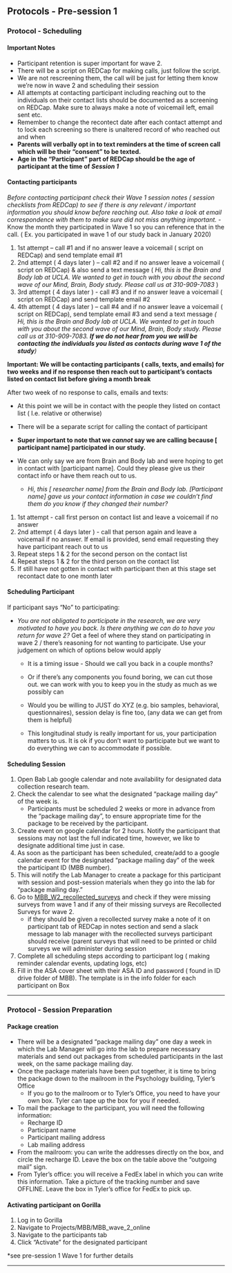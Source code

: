 ## Protocols - Pre-session 1 


### Protocol - Scheduling 


#### Important Notes 


- Participant retention is super important for wave 2.
- There will be a script on REDCap for making calls, just follow the script.
- We are not rescreening them, the call will be just for letting them know we're now in wave 2 and scheduling their session
- All attempts at contacting participant including reaching out to the individuals on their contact lists should be documented as a screening on REDCap. Make sure to always make a note of voicemail left, email sent etc.
- Remember to change the recontect date after each contact attempt and to lock each screening so there is unaltered record of who reached out and when 
- **Parents will verbally opt in to text reminders at the time of screen call which will be their “consent” to be texted.**
- **Age in the "Participant" part of REDCap should be the age of participant at the time of *Session 1* **


#### Contacting participants 


*Before contacting participant check their Wave 1 session notes ( session checklists from REDCap) to see if there is any relevant / important information you should know before reaching out. Also take a look at email correspondence with them to make sure did not miss anything important.*
  - Know the month they participated in Wave 1 so you can reference that in the call. ( Ex. you participated in wave 1 of our study back in January 2020) 


1) 1st attempt – call #1 and if no answer leave a voicemail ( script on REDCap) and send template email #1
2) 2nd attempt ( 4 days later ) – call #2 and if no answer leave a voicemail ( script on REDCap) & also send a text message ( *Hi, this is the Brain and Body lab at UCLA. We wanted to get in touch with you about the second wave of our Mind, Brain, Body study. Please call us at 310-909-7083* )
3) 3rd attempt ( 4 days later ) - call #3 and if no answer leave a voicemail ( script on REDCap) and send template email #2
4) 4th attempt ( 4 days later ) – call #4 and if no answer leave a voicemail ( script on REDCap), send template email #3 and send a text message *( Hi, this is the Brain and Body lab at UCLA. We wanted to get in touch with you about the second wave of our Mind, Brain, Body study. Please call us at 310-909-7083. **If we do not hear from you we will be contacting the individuals you listed as contacts during wave 1 of the study**)*


**Important: We will be contacting participants ( calls, texts, and emails) for two weeks and if no response then reach out to participant's contacts listed on contact list before giving a month break**

After two week of no response to calls, emails and texts:

- At this point we will be in contact with the people they listed on contact list ( I.e. relative or otherwise)

- There will be a separate script for calling the contact of participant

- **Super important to note that we *cannot* say we are calling because [ participant name] participated in our study.**

- We can only say we are from Brain and Body lab and were hoping to get in contact with [participant name]. Could they please give us their contact info or have them reach out to us.

  - *Hi, this [ researcher name] from the Brain and Body lab. [Participant name] gave us your contact information in case we couldn’t find them do you know if they changed their number?*


1) 1st attempt - call first person on contact list and leave a voicemail if no answer
2) 2nd attempt ( 4 days later ) - call that person again and leave a voicemail if no answer. If email is provided, send email requesting they have participant reach out to us
3) Repeat steps 1 & 2 for the second person on the contact list
4) Repeat steps 1 & 2 for the third person on the contact list
5) If still have not gotten in contact with participant then at this stage set recontact date to one month later


#### Scheduling Participant


If participant says “No” to participating:

- *You are not obligated to participate in the research, we are very motivated to have you back. Is there anything we can do to have you return for wave 2? * Get a feel of where they stand on participating in wave 2 / there's reasoning for not wanting to participate. Use your judgement on which of options below would apply

  - It is a timing issue - Should we call you back in a couple months?

  - Or if there's any components you found boring, we can cut those out. we can work with you to keep you in the study as much as we possibly can

  - Would you be willing to JUST do XYZ (e.g. bio samples, behavioral, questionnaires), session delay is fine too, (any data we can get from them is helpful)

  - This longitudinal study is really important for us, your participation matters to us. It is ok if you don't want to participate but we want to do everything we can to accommodate if possible.


#### Scheduling Session


1. Open Bab Lab google calendar and note availability for designated data collection research team.
2. Check the calendar to see what the designated "package mailing day" of the week is.
    - Participants must be scheduled 2 weeks or more in advance from the "package mailing day", to ensure appropriate time for the package to be received by the participant.
3. Create event on google calendar for 2 hours. Notify the participant that sessions may not last the full indicated time, however, we like to designate additional time just in case.
4. As soon as the participant has been scheduled, create/add to a google calendar event for the designated "package mailing day" of the week the participant ID (MBB number).
5. This will notify the Lab Manager to create a package for this participant with session and post-session materials when they go into the lab for "package mailing day."
6. Go to [MBB_W2_recollected_surveys](https://app.box.com/file/788366897927) and check if they were missing surveys from wave 1 and if any of their missing surveys are Recollected Surveys for wave 2.
    - if they should be given a recollected survey make a note of it on participant tab of REDCap in notes section and send a slack message to lab manager with the recollected surveys participant should receive (parent surveys that will need to be printed or child surveys we will administer during session 
7. Complete all scheduling steps according to participant log ( making reminder calendar events, updating logs, etc)
8. Fill in the ASA cover sheet with their ASA ID and password ( found in ID drive folder of MBB). The template is in the info folder for each participant on Box 

----------  

### Protocol - Session Preparation  


#### Package creation 

- There will be a designated "package mailing day" one day a week in which the Lab Manager will go into the lab to prepare necessary materials and send out packages from scheduled participants in the last week, on the same package mailing day. 
- Once the package materials have been put together, it is time to bring the package down to the mailroom in the Psychology building, Tyler's Office 
    - If you go to the mailroom or to Tyler's Office, you need to have your own box. Tyler can tape up the box for you if needed. 
- To mail the package to the participant, you will need the following information: 
    - Recharge ID 
    - Participant name 
    - Participant mailing address 
    - Lab mailing address 
- From the mailroom: you can write the addresses directly on the box, and circle the recharge ID. Leave the box on the table above the "outgoing mail" sign.  
- From Tyler's office: you will receive a FedEx label in which you can write this information. Take a picture of the tracking number and save OFFLINE. Leave the box in Tyler's office for FedEx to pick up.  


#### Activating participant on Gorilla 

1. Log in to Gorilla 
2. Navigate to Projects/MBB/MBB_wave_2_online 
3. Navigate to the participants tab 
4. Click "Activate" for the designated participant 

*see pre-session 1 Wave 1 for further details  

--------------